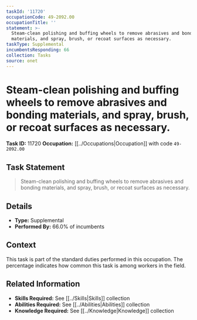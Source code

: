 ```yaml
---
taskId: '11720'
occupationCode: 49-2092.00
occupationTitle: ''
statement: >-
  Steam-clean polishing and buffing wheels to remove abrasives and bonding
  materials, and spray, brush, or recoat surfaces as necessary.
taskType: Supplemental
incumbentsResponding: 66
collection: Tasks
source: onet
---
```

# Steam-clean polishing and buffing wheels to remove abrasives and bonding materials, and spray, brush, or recoat surfaces as necessary.

**Task ID:** 11720
**Occupation:** [[../Occupations|Occupation]] with code `49-2092.00`

## Task Statement

> Steam-clean polishing and buffing wheels to remove abrasives and bonding materials, and spray, brush, or recoat surfaces as necessary.

## Details

- **Type:** Supplemental
- **Performed By:** 66.0% of incumbents

## Context

This task is part of the standard duties performed in this occupation. The percentage indicates how common this task is among workers in the field.

## Related Information

- **Skills Required:** See [[../Skills|Skills]] collection
- **Abilities Required:** See [[../Abilities|Abilities]] collection
- **Knowledge Required:** See [[../Knowledge|Knowledge]] collection
